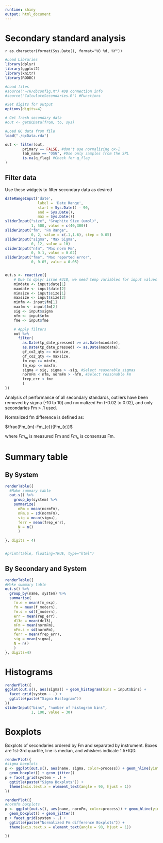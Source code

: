 ```yaml
---
runtime: shiny
output: html_document
---
```



Secondary standard analysis
========================================================

`r as.character(format(Sys.Date(), format="%B %d, %Y"))`



```r

#Load Libraries
library(dplyr)
library(ggplot2)
library(knitr)
library(RODBC)

#Load files
#source("~/R/dbconfig.R") #DB connection info
#source("CalculateSecondaries.R") #Functions

#Set digits for output
options(digits=4)

# Get fresh secondary data
#out <- getQCData(from, to, sys)

#Load QC data from file
load("./qcData.rda")

out <- filter(out,
        primary == FALSE, #don't use normalizing ox-I
        lab_name == "OSG", #Use only samples from the SPL
        is.na(q_flag) #Check for q_flag
)
```


## Filter data

Use these widgets to filter secondary data as desired

```r
dateRangeInput('date',
               label = 'Date Range',
               start = Sys.Date() - 90, 
               end = Sys.Date(),
               max = Sys.Date())
sliderInput("size", "Graphite Size (umol)",
            1, 500, value = c(40,300))
sliderInput("fm", "Fm Range",
            0, 2, value = c(.1,1.6), step = 0.05)
sliderInput("sigma", "Max Sigma",
            0, 12, value = 10)
sliderInput("nfm", "Max norm Fm",
            0, 0.1, value = 0.02)
sliderInput("fme", "Max reported error",
            0, 0.05, value = 0.05)


out.s <- reactive({
    # Due to dplyr issue #318, we need temp variables for input values
    mindate <- input$date[1]
    maxdate <- input$date[2]
    minsize <- input$size[1]
    maxsize <- input$size[2]
    minfm <- input$fm[1]
    maxfm <- input$fm[2]
    sig <- input$sigma
    nfm <- input$nfm
    fme <- input$fme

    # Apply filters
    out %>%
      filter(
        as.Date(tp_date_pressed) >= as.Date(mindate),
        as.Date(tp_date_pressed) <= as.Date(maxdate),
        gf_co2_qty >= minsize,
        gf_co2_qty <= maxsize,
        fm_exp >= minfm,
        fm_exp <= maxfm,
        sigma < sig, sigma > -sig, #Select reasonable sigmas
        normFm < nfm, normFm > -nfm, #Select reasonable Fm
        frep_err < fme
        )
})

```

Analysis of performance of all secondary standards, outliers have been removed by sigma (-10 to 10) and normalized Fm (-0.02 to 0.02), and only secondaries Fm > .1 used.

Normalized fm difference is defined as:

$\frac{Fm_{m}-Fm_{c}}{Fm_{c}}$

where $Fm_{m}$ is measured Fm and $Fm_{c}$ is consensus Fm.


# Summary table

## By System

```r

renderTable({
  #Make summary table
  out.s() %>%
    group_by(system) %>%
    summarize(
      nFm = mean(normFm),
      nFm.s = sd(normFm),
      sig = mean(sigma),
      ferr = mean(frep_err),
      N = n()
      )
  
}, digits = 4)


#print(table, floating=TRUE, type="html")
```


## By Secondary and System
```r

renderTable({
#Make summary table
out.s() %>% 
  group_by(name, system) %>%
  summarise(
    fm.e = mean(fm_exp),
    fm = mean(f_modern),
    fm.s = sd(f_modern),
    err = mean(rep_err),
    d13c = mean(dc13),
    nFm = mean(normFm),
    nFm.s = sd(normFm),
    ferr = mean(frep_err),
    sig = mean(sigma),
    N = n()
    )
}, digits=4)
```


# Histograms

```r
renderPlot({
ggplot(out.s(), aes(sigma)) + geom_histogram(bins = input$bins) + 
  facet_grid(system ~ .) + 
  ggtitle(paste("Sigma Histogram"))
})
sliderInput("bins", "number of histogram bins",
            1, 100, value = 30)
```


# Boxplots

Boxplots of secondaries ordered by Fm and separated by instrument. Boxes are 1st-3rd quartile, line is median, and whiskers indicate 1.5*IQD. 

```r
renderPlot({
#sigma boxplots
p <- ggplot(out.s(), aes(name, sigma, color=process)) + geom_hline(yintercept=0) + 
  geom_boxplot() + geom_jitter()
p + facet_grid(system ~ .) + 
  ggtitle(paste("Sigma Boxplots")) +
  theme(axis.text.x = element_text(angle = 90, hjust = 1)) 
})

renderPlot({
#normfm boxplots
p <- ggplot(out.s(), aes(name, normFm, color=process)) + geom_hline(yintercept=0) + 
  geom_boxplot() + geom_jitter()
p + facet_grid(system ~ .) + 
  ggtitle(paste("Normalized Fm difference Boxplots")) +
  theme(axis.text.x = element_text(angle = 90, hjust = 1)) 

})
```

